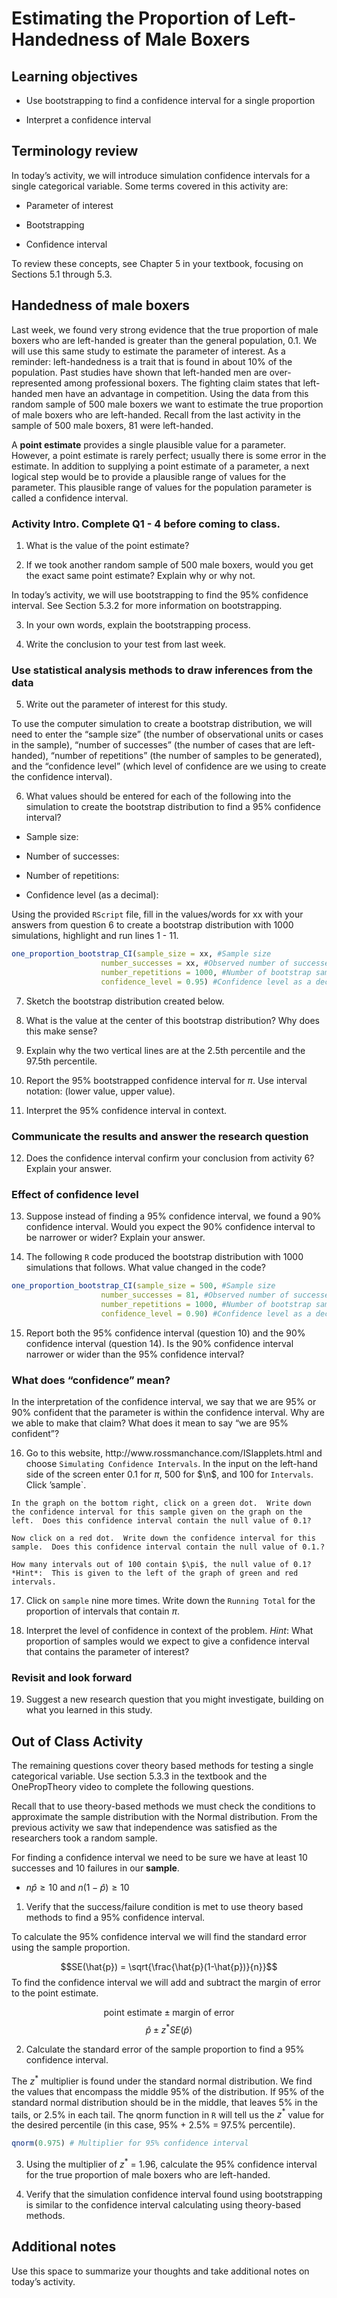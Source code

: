 # Estimating the Proportion of Left-Handedness of Male Boxers

## Learning objectives

* Use bootstrapping to find a confidence interval for a single proportion

* Interpret a confidence interval

## Terminology review

In today's activity, we will introduce simulation confidence intervals for a single categorical variable. Some terms covered in this activity are:

* Parameter of interest

* Bootstrapping

* Confidence interval

To review these concepts, see Chapter 5 in your textbook, focusing on Sections 5.1 through 5.3.

## Handedness of male boxers

Last week, we found very strong evidence that the true proportion of male boxers who are left-handed is greater than the general population, 0.1.  We will use this same study to estimate the parameter of interest.  As a reminder: left-handedness is a trait that is found in about 10% of the population. Past studies have shown that left-handed men are over-represented among professional boxers. The fighting claim states that left-handed men have an advantage in competition.  Using the data from this random sample of 500 male boxers we want to estimate the true proportion of male boxers who are left-handed.  Recall from the last activity in the sample of 500 male boxers, 81 were left-handed.

A **point estimate** provides a single plausible value for a parameter. However, a point estimate is rarely perfect; usually there is some error in the estimate. In addition to supplying a point estimate of a parameter, a next logical step would be to provide a plausible range of values for the parameter. This plausible range of values for the population parameter is called a confidence interval. 


### Activity Intro. Complete Q1 - 4 before coming to class. {-}

1.  What is the value of the point estimate?

\vspace{0.5in}

2.  If we took another random sample of 500 male boxers, would you get the exact same point estimate?  Explain why or why not.

\vspace{0.5in}

In today's activity, we will use bootstrapping to find the 95% confidence interval. See Section 5.3.2 for more information on bootstrapping.

3.  In your own words, explain the bootstrapping process.
\vspace{1in}

4.  Write the conclusion to your test from last week.

\vspace{0.5in}

### Use statistical analysis methods to draw inferences from the data {-}

5.  Write out the parameter of interest for this study.

\vspace{0.5in}

To use the computer simulation to create a bootstrap distribution, we will need to enter the "sample size" (the number of observational units or cases in the sample), "number of successes" (the number of cases that are left-handed), "number of repetitions" (the number of samples to be generated), and the "confidence level" (which level of confidence are we using to create the confidence interval).

6.  What values should be entered for each of the following into the simulation to create the bootstrap distribution to find a 95% confidence interval?

\vspace{.2in}
* Sample size:
 
\vspace{.2in}
* Number of successes:
    
\vspace{.2in}
* Number of repetitions:
    
\vspace{.2in}
* Confidence level (as a decimal):
    
\vspace{.2in}

Using the provided `RScript` file, fill in the values/words for xx with your answers from question 6 to create a bootstrap distribution with 1000 simulations, highlight and run lines 1 - 11.

```r
one_proportion_bootstrap_CI(sample_size = xx, #Sample size
                    number_successes = xx, #Observed number of successes
                    number_repetitions = 1000, #Number of bootstrap samples to use
                    confidence_level = 0.95) #Confidence level as a decimal
```
7.  Sketch the bootstrap distribution created below.

\vspace{1.5in}

8. What is the value at the center of this bootstrap distribution?  Why does this make sense?
\vspace{.8in}

9. Explain why the two vertical lines are at the 2.5th percentile and the 97.5th percentile.

\vspace{.8in}

10. Report the 95\% bootstrapped confidence interval for $\pi$.  Use interval notation: (lower value, upper value).

\vspace{1in}
11.  Interpret the 95\% confidence interval in context.

\vspace{.8in}

### Communicate the results and answer the research question {-}

12.  Does the confidence interval confirm your conclusion from activity 6?  Explain your answer.

\vspace{1in}

### Effect of confidence level

13.  Suppose instead of finding a 95\% confidence interval, we found a 90\% confidence interval.  Would you expect the 90\% confidence interval to be narrower or wider?  Explain your answer.

\vspace{0.5in}

14.  The following `R` code produced the bootstrap distribution with 1000 simulations that follows.  What value changed in the code? 

```r
one_proportion_bootstrap_CI(sample_size = 500, #Sample size
                    number_successes = 81, #Observed number of successes
                    number_repetitions = 1000, #Number of bootstrap samples to use
                    confidence_level = 0.90) #Confidence level as a decimal
```

\vspace{0.5in}

15.  Report both the 95\% confidence interval (question 10) and the 90\% confidence interval (question 14).  Is the 90\% confidence interval narrower or wider than the 95\% confidence interval?

\vspace{0.5in}

### What does "confidence" mean?

In the interpretation of the confidence interval, we say that we are 95\% or 90\% confident that the parameter is within the confidence interval.  Why are we able to make that claim?  What does it mean to say "we are 95\% confident"?

16.  Go to this website, http://www.rossmanchance.com/ISIapplets.html and choose `Simulating Confidence Intervals`.  In the input on the left-hand side of the screen enter 0.1 for $\pi$, 500 for $\n$, and 100 for `Intervals`.  Click 'sample`.

    In the graph on the bottom right, click on a green dot.  Write down the confidence interval for this sample given on the graph on the left.  Does this confidence interval contain the null value of 0.1?

\vspace{0.5in}


    Now click on a red dot.  Write down the confidence interval for this sample.  Does this confidence interval contain the null value of 0.1.?

\vspace{0.5in}


    How many intervals out of 100 contain $\pi$, the null value of 0.1? *Hint*:  This is given to the left of the graph of green and red intervals.

\vspace{0.5in}

17.  Click on `sample` nine more times.  Write down the `Running Total` for the proportion of intervals that contain $\pi$.  

\vspace{0.5in}

18.  Interpret the level of confidence in context of the problem.  *Hint*: What proportion of samples would we expect to give a confidence interval that contains the parameter of interest?

\vspace{1in}

### Revisit and look forward {-}

19. Suggest a new research question that you might investigate, building on what you learned in this study.

\vspace{.6in}

\newpage

## Out of Class Activity

The remaining questions cover theory based methods for testing a single categorical variable.  Use section 5.3.3 in the textbook and the OnePropTheory video to complete the following questions.

Recall that to use theory-based methods we must check the conditions to approximate the sample distribution with the Normal distribution.  From the previous activity we saw that independence was satisfied as the researchers took a random sample.

For finding a confidence interval we need to be sure we have at least 10 successes and 10 failures in our **sample**.

*  $n\hat{p}≥10$  and $n(1-\hat{p})≥10$

1.  Verify that the success/failure condition is met to use theory based methods to find a 95\% confidence interval.  

\vspace{0.5in}

To calculate the 95\% confidence interval we will find the standard error using the sample proportion.

$$SE(\hat{p}) = \sqrt{\frac{\hat{p}(1-\hat{p})}{n}}$$
To find the confidence interval we will add and subtract the margin of error to the point estimate.

$$\text{point estimate}\pm\text{margin of error}$$
$$\hat{p}\pm z^* SE(\hat{p})$$

2.  Calculate the standard error of the sample proportion to find a 95\% confidence interval.

\vspace{0.5in}

The $z^*$ multiplier is found under the standard normal distribution. We find the values that encompass the middle 95\% of the distribution.  If 95\% of the standard normal distribution should be in the middle, that leaves 5\% in the tails, or 2.5\% in each tail.  The qnorm function in `R` will tell us the $z^*$ value for the desired percentile (in this case, 95\% + 2.5\% = 97.5\% percentile). 

```r
qnorm(0.975) # Multiplier for 95% confidence interval
```

3. Using the multiplier of $z^*$ = 1.96, calculate the 95\% confidence interval for the true proportion of male boxers who are left-handed. 

\vspace{1in}

4.  Verify that the simulation confidence interval found using bootstrapping is similar to the confidence interval calculating using theory-based methods.

\vspace{1in}

## Additional notes

Use this space to summarize your thoughts and take additional notes on today's activity.

